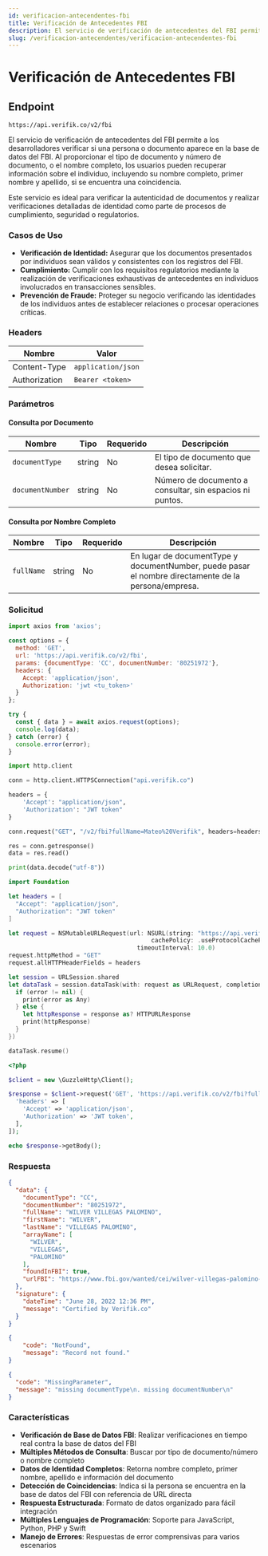 ```yaml
---
id: verificacion-antecendentes-fbi
title: Verificación de Antecedentes FBI
description: El servicio de verificación de antecedentes del FBI permite a los desarrolladores verificar si una persona o documento aparece en la base de datos del FBI. Al proporcionar el tipo de documento y número de documento, o el nombre completo, los usuarios pueden recuperar información sobre el individuo, incluyendo su nombre completo, primer nombre y apellido, si se encuentra una coincidencia.
slug: /verificacion-antecendentes/verificacion-antecendentes-fbi
---
```



# Verificación de Antecedentes FBI

## Endpoint

```
https://api.verifik.co/v2/fbi
```

El servicio de verificación de antecedentes del FBI permite a los desarrolladores verificar si una persona o documento aparece en la base de datos del FBI. Al proporcionar el tipo de documento y número de documento, o el nombre completo, los usuarios pueden recuperar información sobre el individuo, incluyendo su nombre completo, primer nombre y apellido, si se encuentra una coincidencia.

Este servicio es ideal para verificar la autenticidad de documentos y realizar verificaciones detalladas de identidad como parte de procesos de cumplimiento, seguridad o regulatorios.

### Casos de Uso

- **Verificación de Identidad:** Asegurar que los documentos presentados por individuos sean válidos y consistentes con los registros del FBI.
- **Cumplimiento:** Cumplir con los requisitos regulatorios mediante la realización de verificaciones exhaustivas de antecedentes en individuos involucrados en transacciones sensibles.
- **Prevención de Fraude:** Proteger su negocio verificando las identidades de los individuos antes de establecer relaciones o procesar operaciones críticas.

### Headers

| Nombre         | Valor              |
| -------------- | ------------------ |
| Content-Type   | `application/json` |
| Authorization  | `Bearer <token>`   |

### Parámetros

#### Consulta por Documento

| Nombre             | Tipo   | Requerido | Descripción                                                                 |
| ------------------ | ------ | --------- | --------------------------------------------------------------------------- |
| `documentType`     | string | No        | El tipo de documento que desea solicitar.                                   |
| `documentNumber`   | string | No        | Número de documento a consultar, sin espacios ni puntos.                     |

#### Consulta por Nombre Completo

| Nombre       | Tipo   | Requerido | Descripción                                                                 |
| ------------ | ------ | --------- | --------------------------------------------------------------------------- |
| `fullName`   | string | No        | En lugar de documentType y documentNumber, puede pasar el nombre directamente de la persona/empresa. |

### Solicitud

<Tabs>
  <TabItem value="javascript" label="JavaScript">

```javascript
import axios from 'axios';

const options = {
  method: 'GET',
  url: 'https://api.verifik.co/v2/fbi',
  params: {documentType: 'CC', documentNumber: '80251972'},
  headers: {
    Accept: 'application/json',
    Authorization: 'jwt <tu_token>'
  }
};

try {
  const { data } = await axios.request(options);
  console.log(data);
} catch (error) {
  console.error(error);
}
```

  </TabItem>
  <TabItem value="python" label="Python">

```python
import http.client

conn = http.client.HTTPSConnection("api.verifik.co")

headers = {
    'Accept': "application/json",
    'Authorization': "JWT token"
}

conn.request("GET", "/v2/fbi?fullName=Mateo%20Verifik", headers=headers)

res = conn.getresponse()
data = res.read()

print(data.decode("utf-8"))
```

  </TabItem>
  <TabItem value="swift" label="Swift">

```swift
import Foundation

let headers = [
  "Accept": "application/json",
  "Authorization": "JWT token"
]

let request = NSMutableURLRequest(url: NSURL(string: "https://api.verifik.co/v2/fbi?fullName=Mateo%20Verifik")! as URL,
                                        cachePolicy: .useProtocolCachePolicy,
                                    timeoutInterval: 10.0)
request.httpMethod = "GET"
request.allHTTPHeaderFields = headers

let session = URLSession.shared
let dataTask = session.dataTask(with: request as URLRequest, completionHandler: { (data, response, error) -> Void in
  if (error != nil) {
    print(error as Any)
  } else {
    let httpResponse = response as? HTTPURLResponse
    print(httpResponse)
  }
})

dataTask.resume()
```

  </TabItem>
  <TabItem value="php" label="PHP">

```php
<?php

$client = new \GuzzleHttp\Client();

$response = $client->request('GET', 'https://api.verifik.co/v2/fbi?fullName=Mateo Verifik', [
  'headers' => [
    'Accept' => 'application/json',
    'Authorization' => 'JWT token',
  ],
]);

echo $response->getBody();
```

  </TabItem>
</Tabs>

### Respuesta

<Tabs>
  <TabItem value="200" label="200">

```json
{
  "data": {
    "documentType": "CC",
    "documentNumber": "80251972",
    "fullName": "WILVER VILLEGAS PALOMINO",
    "firstName": "WILVER",
    "lastName": "VILLEGAS PALOMINO",
    "arrayName": [
      "WILVER",
      "VILLEGAS",
      "PALOMINO"
    ],
    "foundInFBI": true,
    "urlFBI": "https://www.fbi.gov/wanted/cei/wilver-villegas-palomino-"
  },
  "signature": {
    "dateTime": "June 28, 2022 12:36 PM",
    "message": "Certified by Verifik.co"
  }
}
```

  </TabItem>
  <TabItem value="404" label="404">

```json
{
    "code": "NotFound",
    "message": "Record not found."
}
```

  </TabItem>
  <TabItem value="409" label="409">

```json
{
  "code": "MissingParameter",
  "message": "missing documentType\n. missing documentNumber\n"
}
```

  </TabItem>
</Tabs>

### Características

-   **Verificación de Base de Datos FBI**: Realizar verificaciones en tiempo real contra la base de datos del FBI
-   **Múltiples Métodos de Consulta**: Buscar por tipo de documento/número o nombre completo
-   **Datos de Identidad Completos**: Retorna nombre completo, primer nombre, apellido e información del documento
-   **Detección de Coincidencias**: Indica si la persona se encuentra en la base de datos del FBI con referencia de URL directa
-   **Respuesta Estructurada**: Formato de datos organizado para fácil integración
-   **Múltiples Lenguajes de Programación**: Soporte para JavaScript, Python, PHP y Swift
-   **Manejo de Errores**: Respuestas de error comprensivas para varios escenarios

